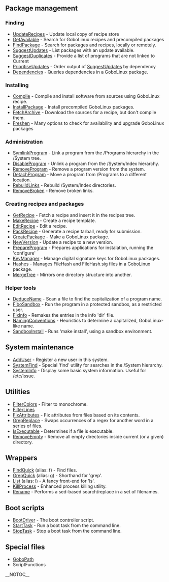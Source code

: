 ==  Package management ==

=== Finding ===
* [[UpdateRecipes]] - Update local copy of recipe store
* [[GetAvailable]]   - Search for GoboLinux recipes and precompiled packages
* [[FindPackage]] - Search for packages and recipes, locally or remotely.
* [[SuggestUpdates]] - List packages with an update available.
* [[SuggestDuplicates]] - Provide a list of programs that are not linked to Current
* [[PrioritiseUpdates]] - Order output of [[SuggestUpdates]] by dependency
* [[Dependencies]] - Queries dependencies in a GoboLinux package.

=== Installing ===
* [[Compile]] - Compile and install software from sources using GoboLinux recipe.
* [[InstallPackage]] - Install precompiled GoboLinux packages.
* [[FetchArchive]] - Download the sources for a recipe, but don't compile them.
* [[Freshen]] - Many options to check for availability and upgrade GoboLinux packages

=== Administration ===
* [[SymlinkProgram]] - Link a program from the /Programs hierarchy in the /System tree.
* [[DisableProgram]] - Unlink a program from the /System/Index hierarchy.
* [[RemoveProgram]] - Remove a program version from the system.
* [[DetachProgram]] - Move a program from /Programs to a different location.
* [[RebuildLinks]] - Rebuild /System/Index directories.
* [[RemoveBroken]] - Remove broken links.

===  Creating recipes and packages ===

* [[GetRecipe]] - Fetch a recipe and insert it in the recipes tree.
* [[MakeRecipe]] - Create a recipe template.
* [[EditRecipe]] - Edit a recipe.
* [[PackRecipe]] - Generate a recipe tarball, ready for submission.
* [[CreatePackage]] - Make a GoboLinux package.
* [[NewVersion]] - Update a recipe to a new version.
* [[PrepareProgram]] - Prepares applications for instalation, running the 'configure'
* [[KeyManager]] - Manage digital signature keys for GoboLinux packages.
* [[Hashes]] - Manages FileHash and FileHash.sig files in a GoboLinux package.
* [[MergeTree]] - Mirrors one directory structure into another.

===  Helper tools ===

* [[DeduceName]] - Scan a file to find the capitalization of a program name.
* [[FiboSandbox]] - Run the program in a protected sandbox, as a restricted user.
* [[FixInfo]] - Remakes the entries in the info 'dir' file.
* [[NamingConventions]] - Heuristics to determine a capitalized, GoboLinux-like name.
* [[SandboxInstall]] - Runs 'make install', using a sandbox environment.

==  System maintenance ==

* [[AddUser]] - Register a new user in this system.
* [[SystemFind]] - Special 'find' utility for searches in the /System hierarchy.
* [[SystemInfo]] - Display some basic system information. Useful for /etc/issue.

==  Utilities ==

* [[FilterColors]] - Filter to monochrome.
* [[FilterLines]]
* [[FixAttributes]] - Fix attributes from files based on its contents.
* [[GrepReplace]] - Swaps occurrences of a regex for another word in a series of files.
* [[IsExecutable]] - Determines if a file is executable.
* [[RemoveEmpty]] - Remove all empty directories inside current (or a given) directory.

==  Wrappers ==

* [[FindQuick]] (alias: f) - Find files.
* [[GrepQuick]] (alias: g) - Shorthand for 'grep'.
* [[List]] (alias: l) - A fancy front-end for 'ls'.
* [[KillProcess]] - Enhanced process killing utility.
* [[Rename]] - Performs a sed-based search/replace in a set of filenames.

==  Boot scripts ==

* [[BootDriver]] - The boot controller script.
* [[StartTask]] - Run a boot task from the command line.
* [[StopTask]] - Stop a boot task from the command line.

==  Special files ==

* [[GoboPath]]
* ScriptFunctions

__NOTOC__

